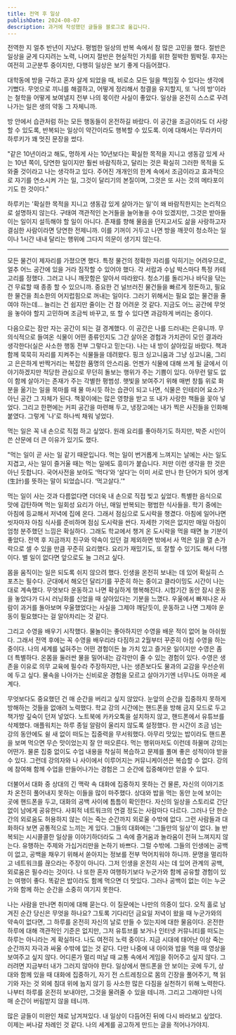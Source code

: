 ```yaml
---
title: 전역 후 일상
publishDate: 2024-08-07
description: 과거에 작성했던 글들을 블로그로 옮깁니다.
---
```


전역한 지 얼추 반년이 지났다. 평범한 일상의 반복 속에서 참 많은 고민을 했다. 절반은 일상을 굳게 다지려는 노력, 나머지 절반은 현실적인 가치를 위한 절박한 뜀박질. 후자는 여전히 고군분투 중이지만, 다행히 일상은 보기 좋게 다듬어졌다.

대학동에 방을 구하고 혼자 살게 되었을 때, 비로소 모든 일을 책임질 수 있다는 생각에 기뻤다. 무엇으로 끼니를 해결하고, 어떻게 정리해서 청결을 유지할지, 또 '나의 방'이라는 철학을 어떻게 보여낼지 전부 나의 몫이란 사실이 좋았다. 일상을 온전히 스스로 꾸려나가는 일은 생의 약동 그 자체니까.

방 안에서 습관처럼 하는 모든 행동들이 온전하길 바랐다. 이 공간을 조금이라도 더 사랑할 수 있도록, 반복되는 일상이 약간이라도 행복할 수 있도록. 이에 대해서는 무라카미 하루키가 꽤 멋진 문장을 썼다.

"같은 10년이라고 해도, 멍하게 사는 10년보다는 확실한 목적을 지니고 생동감 있게 사는 10년 쪽이, 당연한 일이지만 훨씬 바람직하고, 달리는 것은 확실히 그러한 목적을 도와줄 것이라고 나는 생각하고 있다. 주어진 개개인의 한계 속에서 조금이라고 효과적으로 자기를 연소시켜 가는 일, 그것이 달리기의 본질이며, 그것은 또 사는 것의 메타포이기도 한 것이다."

하루키는 '확실한 목적을 지니고 생동감 있게 살아가는 일'이 왜 바람직한지는 논리적으로 설명하지 않는다. 구태여 객관적인 논거들을 늘어놓을 수야 있겠지만, 그것은 받아들이는 일이지 설득해야 할 일이 아니다. 존재를 향해 물음을 던지고서도 삶을 사랑하고자 결심한 사람이라면 당연한 전제니까. 이를 기꺼이 거두고 나면 방을 깨끗이 청소하는 일이나 1시간 내내 달리는 행위에 그다지 의문이 생기지 않는다.

---

모든 물건이 제자리를 가졌으면 했다. 특정 물건의 정확한 자리를 익히기는 어려우므로, 얼추 어느 공간에 있을 거라 짐작할 수 있어야 했다. 각 서랍과 수납 박스마다 특정 카테고리를 정했다. 그러고 나니 깨끗함은 알아서 따라왔다. 청소기를 돌리거나 바닥을 닦는 건 무료할 때 종종 할 수 있으니까. 중요한 건 널브러진 물건들을 빠르게 정돈하고, 필요한 물건을 최소한의 어지럽힘으로 꺼내는 일이다. 그러기 위해서는 필요 없는 물건을 줄여야 하는데... 늘리는 건 쉽지만 줄이는 건 참 어려운 것 같다. 지금도 어느 공간에 무엇을 놓아야 할지 고민하며 조금씩 바꾸고, 또 할 수 있다면 과감하게 버리는 중이다.

다음으로는 잠만 자는 공간이 되는 걸 경계했다. 이 공간은 나를 드러내는 은유니까. 무의식적으로 들여온 식물이 어떤 종류인지도 그간 살아온 경험과 가치관이 모인 결과라 생각한다(실은 사소한 행동 전부 그렇다고 믿는다). 나는 내 방이 살아있길 바랐다. 책과 함께 묵묵히 자리를 지켜주는 식물들을 데려왔다. 핑크 싱고니움과 그냥 싱고니움, 그리고 은은하게 반짝거리는 복잡한 품명의 안스리움. 언젠가 식물에 대해 쓰게 될 글에서 이야기하겠지만 적당한 관심으로 무던히 돌보는 행위가 주는 기쁨이 있다. 아무런 말도 없이 함께 살아가는 존재가 주는 각별한 평범성. 햇빛을 보여주기 위해 매번 창틀 위로 화분을 옮기는 일을 목마를 때 물 마시듯 하는 습관이 되고 나면, 식물은 인테리어 요소가 아닌 공간 그 자체가 된다. 책꽂이에는 많은 영향을 받고 또 내가 사랑한 책들을 꽂아 넣었다. 그리고 한편에는 커피 공간을 마련해 두고, 냉장고에는 내가 찍은 사진들을 인화해 붙였다. 그렇게 '나'로 하나씩 채워 넣었다.

먹는 일은 꼭 내 손으로 직접 하고 싶었다. 원래 요리를 좋아하기도 하지만, 박준 시인이 쓴 산문에 더 큰 이유가 있기도 했다.

"먹는 일이 곧 사는 일 같기 때문입니다. 먹는 일이 번거롭게 느껴지는 날에는 사는 일도 지겹고, 사는 일이 즐거울 때는 먹는 일에도 흥미가 붙습니다. 저만 이런 생각을 한 것은 아닌 듯합니다. 국어사전을 보아도 ‘먹다’와 ‘살다’는 이미 서로 만나 한 단어가 되어 생계(生計)를 뜻하는 말이 되었습니다. ‘먹고살다.’"

먹는 일이 사는 것과 다름없다면 더더욱 내 손으로 직접 빚고 싶었다. 특별한 음식으로 맛에 감탄하며 먹는 일회성 요리가 아닌, 매일 반복되는 평범한 식사들을. 학기 중에는 아침에 등교해서 저녁에 집에 온다. 그래서 점심으로 도시락을 챙겼다. 아침에 일어나면 씻자마자 아침 식사를 준비하며 점심 도시락을 싼다. 자세한 기억은 없지만 매일 아침이 엄청 분주했던 느낌은 확실하다. 그래도 학교에서 챙겨 온 도시락을 먹을 때면 늘 기분이 좋았다. 전역 후 지금까지 친구와 약속이 있던 걸 제외하면 밖에서 사 먹은 일을 열 손가락으로 셀 수 있을 만큼 꾸준히 요리했다. 요리가 재밌기도, 또 잘할 수 있기도 해서 다행이다. 별 일이 없다면 앞으로도 늘 그러고 싶다.

몸을 움직이는 일은 되도록 쉬지 않으려 했다. 인생을 온전히 보내는 데 있어 확실히 스포츠는 필수다. 군대에서 해오던 달리기를 꾸준히 하는 중이고 클라이밍도 시간이 나는 대로 계속했다. 무엇보다 운동하고 나면 확실하게 행복해진다. 시험기간 동안 잠시 운동을 놓았다가 다시 러닝화를 신었을 때 살아있다는 기분을 느꼈다. 우울에서 빠져나온 사람이 과거를 돌아보며 우울했었다는 사실을 그제야 깨닫듯이, 운동하고 나면 그제야 운동이 필요했다는 걸 알아차리는 것 같다.

그리고 수영을 배우기 시작했다. 물놀이는 좋아하지만 수영을 배운 적이 없어 늘 아쉬웠다. 그래서 전역 후에는 꼭 수영을 배우리라 다짐하고 2월부터 꾸준히 아침 수영을 하는 중이다. 나의 세계를 넓혀주는 어떤 경험이든 늘 가치 있고 즐거운 일이지만 수영은 좀 더 특별하다. 온몸을 둘러싼 물을 밀어내는 감각만이 줄 수 있는 경험이 있다. 수영은 생존을 이유로 의무 교육에 필수라 주장하지만, 나는 생존보다도 물과의 교감을 우선순위에 두고 싶다. 물속을 나아가는 신비로운 경험을 모르고 살아가기엔 너무나도 아까운 세계다.

무엇보다도 중요했던 건 매 순간을 버리고 싶지 않았다. 눈앞의 순간을 집중하지 못하게 방해하는 것들을 없애려 노력했다. 학교 강의 시간에는 핸드폰을 방해 금지 모드로 두고 책가방 깊숙이 던져 넣었다. 노트북에 카카오톡을 설치하지 않고, 핸드폰에서 유튜브를 삭제했다. 애플워치는 하루 종일 알람이 울리지 않도록 설정했다. 한 시간이 조금 넘는 강의 동안에도 쉴 새 없이 떠도는 집중력을 무서워했다. 아무리 맛있는 밥이라도 핸드폰을 보며 먹으면 무슨 맛이었는지 잘 안 떠오른다. 먹는 행위마저도 이런데 하물며 강의는 어떤가. 물론 집중 없이도 수업 내용을 착실히 복습하고 문제를 풀며 좋은 성적이야 받을 수 있다. 그런데 강의자와 나 사이에서 이루어지는 커뮤니케이션은 복습할 수 없다. 강의에 참여해 함께 수업을 만들어나가는 경험은 그 순간에 집중해야만 얻을 수 있다.

더불어서 대화 중 상대의 긴 맥락 속 대화에 집중하지 못하는 건 물론, 자신의 이야기조차 온전히 풀어내지 못하는 이들을 많이 마주했다. 상대와 밥을 먹는 동안 눈에 보이는 곳에 핸드폰을 두고, 대화의 공백 사이에 틈틈이 확인한다. 자신의 일상을 스토리로 간단없이 남에게 공유한다. 사회적 네트워크의 연결 정도는 사람마다 다르다. 그러나 단 한순간의 외로움도 허용하지 않는 이는 죽는 순간까지 외로울 수밖에 없다. 그런 사람들과 대화하다 보면 공통적으로 느끼는 게 있다. 그들의 대화에는 '그들만의 일상'이 없다. 늘 반복되는 시시콜콜한 일상을 이야기하더라도 그 속에 즐거움과 놀라움이 전혀 느껴지지 않는다. 유행하는 주제와 가십거리만을 논하기 바쁘다. 그럴 수밖에. 그들의 인생에는 공백이 없고, 공백을 채우기 위해서 쏟아지는 정보를 전부 먹어치워야 하니까. 문명을 멀리하고 네트워크를 끊으라는 주장이 아니다. 그저 인생을 온전히 사는 데 있어 관계의 공백, 외로움은 필수라는 것이다. 나 또한 혼자 여행하기보다 누군가와 함께 공유할 경험이 있는 여행이 좋다. 똑같은 밥이라도 함께 먹으면 더 맛있다. 그러나 공백이 없는 이는 누군가와 함께 하는 순간을 소중히 여기지 못한다.

나는 사람을 만나면 취미에 대해 묻는다. 이 질문에는 나만의 의중이 있다. 오직 홀로 남겨진 순간 당신은 무엇을 하나요? 그토록 기다리던 금요일 저녁이 왔을 때 누군가와의 약속이 없다면, 그 하루를 온전히 자신의 날로 만들 수 있는지에 대한 물음이다. 온전한 하루에 대해 객관적인 기준은 없지만, 그저 유튜브를 보거나 인터넷 커뮤니티를 떠도는 하루는 아니라는 게 확실하다. 나도 여전히 노력 중이다. 지금 시대에 태어난 이상 죽는 순간까지 자극과 싸울 수밖에 없는 것 같다. 다만 나중에 내 아이와 밥을 먹을 때 영상을 보여주고 싶지 않다. 어디론가 멀리 떠날 때 교통 속에서 게임을 쥐어주고 싶지 않다. 그러려면 지금부터 내가 그러지 않아야 한다. 일상에서 핸드폰을 안 보이는 곳에 두기, 상대와 함께 있을 때 대화에 집중하기, 자기 전 스트레칭으로 몸의 긴장을 풀어주기, 책 읽기와 자는 것 외에 침대 위에 눕지 않기 등 사소한 많은 다짐을 실천하기 위해 노력한다. 나부터 하루를 온전히 보내야만, 그것을 물려줄 수 있을 테니까. 그리고 그래야만 나의 매 순간이 버림받지 않을 테니까.

많은 글들이 미완인 채로 남겨져있다. 내 일상이 다듬어진 뒤에 다시 바라보고 싶었다. 이제는 써나갈 차례인 것 같다. 나의 세계를 공고하게 만드는 글을 적어나가야지.
